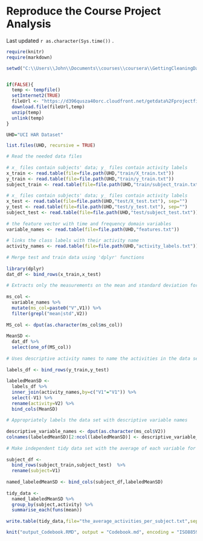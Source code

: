 Reproduce the Course Project Analysis
=====================================
      
          
Last updated `r as.character(Sys.time())` .
  
    
```r
require(knitr)
require(markdown)
```  
   
   
```r
setwd("C:\\Users\\John\\Documents\\courses\\coursera\\GettingCleaningData")  


if(FALSE){
  temp <- tempfile()  
  setInternet2(TRUE)  
  fileUrl <- "https://d396qusza40orc.cloudfront.net/getdata%2Fprojectfiles%2FUCI%20HAR%20Dataset.zip"  
  download.file(fileUrl,temp)  
  unzip(temp)   
  unlink(temp)  
}
```
  
  
```r

UHD="UCI HAR Dataset"  

list.files(UHD, recursive = TRUE) 

```

```r
  
# Read the needed data files  
  
# x_ files contain subjects' data; y_ files contain activity labels  
x_train <- read.table(file=file.path(UHD,"train/X_train.txt"))  
y_train <- read.table(file=file.path(UHD,"train/y_train.txt"))  
subject_train <- read.table(file=file.path(UHD,"train/subject_train.txt")) #identifier of the subject in the train grp  
  
# x_ files contain subjects' data; y_ files contain activity labels  
x_test <- read.table(file=file.path(UHD,"test/X_test.txt"), sep="")  
y_test <- read.table(file=file.path(UHD,"test/y_test.txt"), sep="")  
subject_test <- read.table(file=file.path(UHD,"test/subject_test.txt")) #identifier of the subject in test grp  
  
# the feature vector with time and frequency domain variables  
variable_names <- read.table(file=file.path(UHD,"features.txt"))   
  
# links the class labels with their activity name  
activity_names <- read.table(file=file.path(UHD,"activity_labels.txt"))   
  
# Merge test and train data using 'dplyr' functions  
  
library(dplyr)  
dat_df <- bind_rows(x_train,x_test)  
  
# Extracts only the measurements on the mean and standard deviation for each measurement  
  
ms_col <-   
  variable_names %>%  
  mutate(ms_col=paste0("V",V1)) %>%  
  filter(grepl("mean|std",V2))  
  
MS_col <- dput(as.character(ms_col$ms_col))  
   
MeanSD <-  
  dat_df %>%  
  select(one_of(MS_col))  
  
# Uses descriptive activity names to name the activities in the data set  
  
labels_df <- bind_rows(y_train,y_test)   
  
labeledMeanSD <-   
  labels_df %>%  
  inner_join(activity_names,by=c("V1"="V1")) %>%  
  select(-V1) %>%  
  rename(activity=V2) %>%  
  bind_cols(MeanSD)  
    
# Appropriately labels the data set with descriptive variable names  
  
descriptive_variable_names <- dput(as.character(ms_col$V2))  
colnames(labeledMeanSD)[2:ncol(labeledMeanSD)] <- descriptive_variable_names  
  
# Make independent tidy data set with the average of each variable for each activity and each subject.  
  
subject_df <-   
  bind_rows(subject_train,subject_test)  %>%  
  rename(subject=V1)  
  
named_labeledMeanSD <- bind_cols(subject_df,labeledMeanSD)  
  
tidy_data <-   
  named_labeledMeanSD %>%  
  group_by(subject,activity) %>%  
  summarise_each(funs(mean))  
  
write.table(tidy_data,file="the_average_activities_per_subject.txt",sep=",",row.name=FALSE)  
```
  
```r
knit("output_Codebook.RMD", output = "Codebook.md", encoding = "ISO8859-1", quiet = TRUE)  
```  

